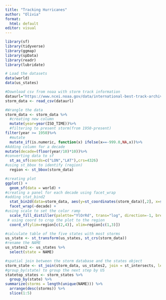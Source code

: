 ```yaml
---
title: "Tracking Hurricanes"
author: "Olivia"
format: 
  html: default
editor: visual
---
```


```r
library(sf)
library(tidyverse)
library(ggmap)
library(spData)
library(readr)
library(lubridate)
```

```r
# Load the datasets
data(world)
data(us_states)

#Download csv from noaa with storm track information
dataurl="https://www.ncei.noaa.gov/data/international-best-track-archive-for-climate-stewardship-ibtracs/v04r01/access/csv/ibtracs.NA.list.v04r01.csv"
storm_data <- read_csv(dataurl)
```

```r
#Wrangle the data
storm_data <- storm_data %>%
  #creating new column
  mutate(year=year(ISO_TIME))%>%
  #filtering to present storm(from 1950-present)
filter(year >= 1950)%>%
  #mutate
  mutate_if(is.numeric, function(x) ifelse(x==-999.0,NA,x))%>%
#Adding column for a decade
mutate(decade=(floor(year/10)*10))%>%
#converting data to sf
  st_as_sf(coords=c("LON","LAT"),crs=4326)
#using st_bbox to identify (region)
  region <- st_bbox(storm_data)
```

```r
#creating plot
ggplot() +
  geom_sf(data = world) +
#creating a panel for each decade using facet_wrap
#adding stat_bind2
  stat_bin2d(data=storm_data, aes(y=st_coordinates(storm_data)[,2], x=st_coordinates(storm_data)[,1]),bins=100) +
  facet_wrap(~decade) +
#using scale to set the color ramp
  scale_fill_distiller(palette="YlOrRd", trans="log", direction=-1, breaks = c(1,10,100,1000)) +
 # using coord to crop the plot to the region
  coord_sf(ylim=region[c(2,4)], xlim=region[c(1,3)])
```

```r
#calculate table of the five states with most storms
us_state <- st_transform(us_states, st_crs(storm_data))
#rename the NAME
us_states2 <- us_states %>%  
  select(state = NAME)
```

```r
#spatial join between the storm database and the states object 
storm_state <- st_join(storm_data, us_states2, join = st_intersects, left = FALSE)
#group_by(state) to group the next step by US
statetop_states <- storm_states %>%   
  group_by(state) %>%   
summarize(storms = length(unique(NAME))) %>% 
  arrange(desc(storms)) %>% 
  slice(1:5)
```
